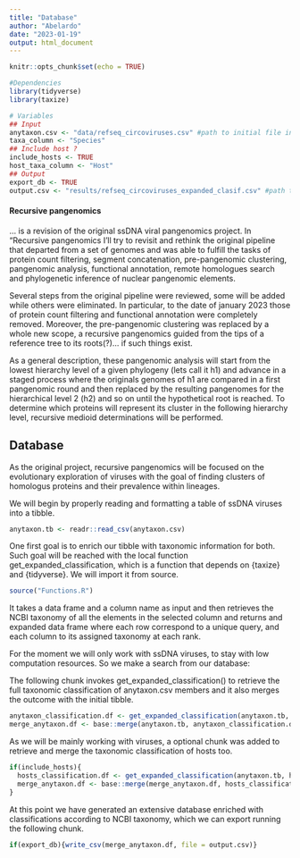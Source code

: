 ```yaml
---
title: "Database"
author: "Abelardo"
date: "2023-01-19"
output: html_document
---
```


```r
knitr::opts_chunk$set(echo = TRUE)

#Dependencies
library(tidyverse)
library(taxize)

# Variables
## Input
anytaxon.csv <- "data/refseq_circoviruses.csv" #path to initial file in csv format containing information of a given taxon
taxa_column <- "Species"
## Include host ?
include_hosts <- TRUE
host_taxa_column <- "Host"
## Output
export_db <- TRUE
output.csv <- "results/refseq_circoviruses_expanded_clasif.csv" #path to initial file in csv format containing information of a given taxon

```

#### Recursive pangenomics

... is a revision of the original ssDNA viral pangenomics project. In "Recursive pangenomics I'll try to revisit and rethink the original pipeline that departed from a set of genomes and was able to fulfill the tasks of protein count filtering, segment concatenation, pre-pangenomic clustering, pangenomic analysis, functional annotation, remote homologues search and phylogenetic inference of nuclear pangenomic elements.

Several steps from the original pipeline were reviewed, some will be added while others were eliminated. In particular, to the date of january 2023 those of protein count filtering and functional annotation were completely removed. Moreover, the pre-pangenomic clustering was replaced by a whole new scope, a recursive pangenomics guided from the tips of a reference tree to its roots(?)... if such things exist.

As a general description, these pangenomic analysis will start from the lowest hierarchy level of a given phylogeny (lets call it h1) and advance in a staged process where the originals genomes of h1 are compared in a first pangenomic round and then replaced by the resulting pangenomes for the hierarchical level 2 (h2) and so on until the hypothetical root is reached. To determine which proteins will represent its cluster in the following hierarchy level, recursive medioid determinations will be performed.

## Database 

As the original project, recursive pangenomics will be focused on the evolutionary exploration of viruses with the goal of finding clusters of homologus proteins and their prevalence within lineages.

We will begin by properly reading and formatting a table of ssDNA viruses into a tibble.

```r
anytaxon.tb <- readr::read_csv(anytaxon.csv)
```

One first goal is to enrich our tibble with taxonomic information for both. Such goal will be reached with the local function get_expanded_classification, which is a function that depends on {taxize} and {tidyverse}. We will import it from source.

```r
source("Functions.R")
```

It takes a data frame and a column name as input and then retrieves the NCBI taxonomy of all the elements in the selected column and returns and expanded data frame where each row correspond to a unique query, and each column to its assigned taxonomy at each rank.

For the moment we will only work with ssDNA viruses, to stay with low computation resources. So we make a search from our database:

The following chunk invokes get_expanded_classification() to retrieve the full taxonomic classification of anytaxon.csv members and it also merges the outcome with the initial tibble. 

```r
anytaxon_classification.df <- get_expanded_classification(anytaxon.tb, taxa_column)
merge_anytaxon.df <- base::merge(anytaxon.tb, anytaxon_classification.df, by.x = taxa_column, by.y = taxa_column, no.dups = FALSE)
```

As we will be mainly working with viruses, a optional chunk was added to retrieve and merge the taxonomic classification of hosts too.

```r
if(include_hosts){
  hosts_classification.df <- get_expanded_classification(anytaxon.tb, host_taxa_column)
  merge_anytaxon.df <- base::merge(merge_anytaxon.df, hosts_classification.df, by.x = host_taxa_column, by.y = host_taxa_column, no.dups = FALSE)
}
```

At this point we have generated an extensive database enriched with classifications according to NCBI taxonomy, which we can export running the following chunk.

```r
if(export_db){write_csv(merge_anytaxon.df, file = output.csv)}
```






